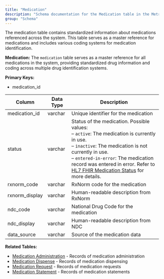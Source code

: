 ```yaml
---
title: "Medication"
description: "Schema documentation for the Medication table in the Metriport data model"
group: "Schema"
---
```


The medication table contains standardized information about medications referenced across the system. This table serves as a master reference for medications and includes various coding systems for medication identification.

**Medication:**
The `medication` table serves as a master reference for all medications in the system, providing standardized drug information and coding across multiple drug identification systems.

**Primary Keys:**
* medication_id

| Column | Data Type | Description |
| ------ | --------- | ----------- |
| medication_id | varchar | Unique identifier for the medication |
| status | varchar | Status of the medication. Possible values:<br/>– <code>active</code>: The medication is currently in use.<br/>– <code>inactive</code>: The medication is not currently in use.<br/>– <code>entered-in-error</code>: The medication record was entered in error. Refer to <a href="https://hl7.org/fhir/R4/valueset-medication-status.html" target="_blank" rel="noopener noreferrer">HL7 FHIR Medication Status</a> for more details.|
| rxnorm_code | varchar | RxNorm code for the medication |
| rxnorm_display | varchar | Human-readable description from RxNorm |
| ndc_code | varchar | National Drug Code for the medication |
| ndc_display | varchar | Human-readable description from NDC |
| data_source | varchar | Source of the medication data |

**Related Tables:**
* [Medication Administration](/medical-api/handling-data/schema/medication-administration) - Records of medication administration
* [Medication Dispense](/medical-api/handling-data/schema/medication-dispense) - Records of medication dispensing
* [Medication Request](/medical-api/handling-data/schema/medication-request) - Records of medication requests
* [Medication Statement](/medical-api/handling-data/schema/medication-statement) - Records of medication statements
